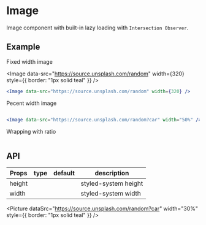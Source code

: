 
# Image

Image component with built-in lazy loading with `Intersection Observer`.

## Example

Fixed width image

<Image
  data-src="https://source.unsplash.com/random"
  width={320}
  style={{ border: "1px solid teal" }}
/>

```jsx
<Image data-src="https://source.unsplash.com/random" width={320} />
```

Pecent width image

<Image data-src="https://source.unsplash.com/random?car" width="50%" />

```jsx
<Image data-src="https://source.unsplash.com/random?car" width="50%" />
```

Wrapping with ratio

<ImageRatio>
  <Image data-src="https://source.unsplash.com/random?building" />
</ImageRatio>

## API

| Props  | type | default | description          |
| ------ | ---- | ------- | -------------------- |
| height |      |         | styled-system height |
| width  |      |         | styled-system width  |

<Picture
  dataSrc="https://source.unsplash.com/random?car"
  width="30%"
  style={{ border: "1px solid teal" }}
/>
